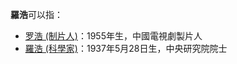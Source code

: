 '''羅浩'''可以指：
*[[罗浩_(制片人)|罗浩 (制片人)]]：1955年生，中國電視劇製片人
*[[羅浩_(科學家)|羅浩 (科學家)]]：1937年5月28日生，中央研究院院士
{{Disambig|H|Cat=二字罗姓人名消歧义}}